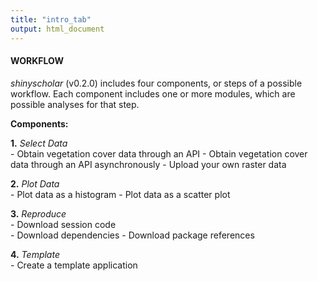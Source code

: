 ```yaml
---
title: "intro_tab"
output: html_document
---
```


#### WORKFLOW

*shinyscholar* (v0.2.0) includes four components, or steps of a possible workflow. Each component includes one or more modules, which are possible analyses for that step.  

**Components:**  

**1.** *Select Data*  
- Obtain vegetation cover data through an API
- Obtain vegetation cover data through an API asynchronously
- Upload your own raster data

**2.** *Plot Data*  
- Plot data as a histogram
- Plot data as a scatter plot

**3.** *Reproduce*  
- Download session code  
- Download dependencies
- Download package references 

**4.** *Template*  
- Create a template application
